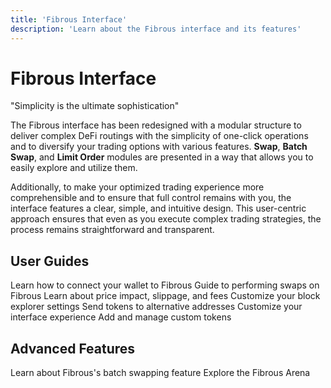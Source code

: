 ```yaml
---
title: 'Fibrous Interface'
description: 'Learn about the Fibrous interface and its features'
---
```


# Fibrous Interface

<Note>
  "Simplicity is the ultimate sophistication"
</Note>

The Fibrous interface has been redesigned with a modular structure to deliver complex DeFi routings with the simplicity of one-click operations and to diversify your trading options with various features. **Swap**, **Batch Swap**, and **Limit Order** modules are presented in a way that allows you to easily explore and utilize them.

Additionally, to make your optimized trading experience more comprehensible and to ensure that full control remains with you, the interface features a clear, simple, and intuitive design. This user-centric approach ensures that even as you execute complex trading strategies, the process remains straightforward and transparent.

## User Guides

<CardGroup>
  <Card title="Connecting Your Wallet" icon="wallet" href="/fibrous-solutions/fibrous-interface/connecting-wallet">
    Learn how to connect your wallet to Fibrous
  </Card>
  <Card title="Swapping on Fibrous" icon="arrow-right-arrow-left" href="/fibrous-solutions/fibrous-interface/swapping">
    Guide to performing swaps on Fibrous
  </Card>
  <Card title="Understanding Price Impact" icon="chart-line" href="/fibrous-solutions/fibrous-interface/price-impact">
    Learn about price impact, slippage, and fees
  </Card>
  <Card title="Changing Block Explorer" icon="cube" href="/fibrous-solutions/fibrous-interface/block-explorer">
    Customize your block explorer settings
  </Card>
</CardGroup>

<CardGroup>
  <Card title="Receiving Swaps" icon="arrow-down-to-line" href="/fibrous-solutions/fibrous-interface/receiving-swaps">
    Send tokens to alternative addresses
  </Card>
  <Card title="Display Settings" icon="gear" href="/fibrous-solutions/fibrous-interface/display-settings">
    Customize your interface experience
  </Card>
  <Card title="Importing Custom Tokens" icon="coins" href="/fibrous-solutions/fibrous-interface/custom-tokens">
    Add and manage custom tokens
  </Card>
</CardGroup>

## Advanced Features

<CardGroup>
  <Card title="What Is Batch Swap?" icon="layer-group" href="/fibrous-solutions/fibrous-interface/batch-swap">
    Learn about Fibrous's batch swapping feature
  </Card>
  <Card title="Fibrous Arena" icon="trophy" href="/fibrous-solutions/fibrous-interface/arena">
    Explore the Fibrous Arena
  </Card>
</CardGroup>
